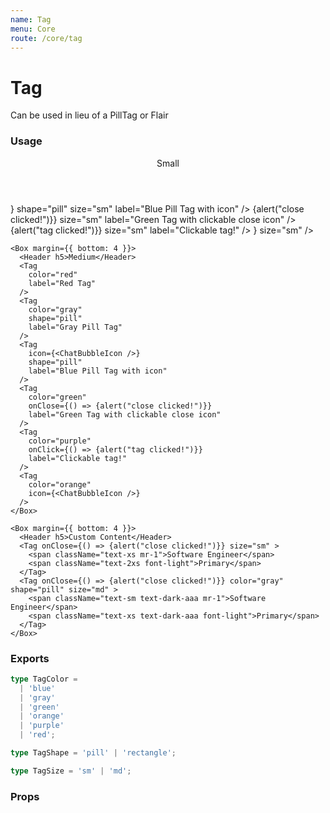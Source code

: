 ```yaml
---
name: Tag
menu: Core
route: /core/tag
---
```




# Tag

Can be used in lieu of a PillTag or Flair

### Usage

<Playground>
  <div>
    <Box margin={{ bottom: 4 }}>
      <Header h5>Small</Header>
      <Tag
        color="red"
        size="sm"
        label="Red Tag"
      />
      <Tag
        color="gray"
        shape="pill"
        size="sm"
        label="Gray Pill Tag"
      />
      <Tag
        icon={<ChatBubbleIcon />}
        shape="pill"
        size="sm"
        label="Blue Pill Tag with icon"
      />
      <Tag
        color="green"
        onClose={() => {alert("close clicked!")}}
        size="sm"
        label="Green Tag with clickable close icon"
      />
      <Tag
        color="purple"
        onClick={() => {alert("tag clicked!")}}
        size="sm"
        label="Clickable tag!"
      />
      <Tag
        color="orange"
        icon={<ChatBubbleIcon />}
        size="sm"
      />
    </Box>

    <Box margin={{ bottom: 4 }}>
      <Header h5>Medium</Header>
      <Tag
        color="red"
        label="Red Tag"
      />
      <Tag
        color="gray"
        shape="pill"
        label="Gray Pill Tag"
      />
      <Tag
        icon={<ChatBubbleIcon />}
        shape="pill"
        label="Blue Pill Tag with icon"
      />
      <Tag
        color="green"
        onClose={() => {alert("close clicked!")}}
        label="Green Tag with clickable close icon"
      />
      <Tag
        color="purple"
        onClick={() => {alert("tag clicked!")}}
        label="Clickable tag!"
      />
      <Tag
        color="orange"
        icon={<ChatBubbleIcon />}
      />
    </Box>

    <Box margin={{ bottom: 4 }}>
      <Header h5>Custom Content</Header>
      <Tag onClose={() => {alert("close clicked!")}} size="sm" >
        <span className="text-xs mr-1">Software Engineer</span>
        <span className="text-2xs font-light">Primary</span>
      </Tag>
      <Tag onClose={() => {alert("close clicked!")}} color="gray" shape="pill" size="md" >
        <span className="text-sm text-dark-aaa mr-1">Software Engineer</span>
        <span className="text-xs text-dark-aaa font-light">Primary</span>
      </Tag>
    </Box>
  </div>
</Playground>

### Exports

```ts
type TagColor =
  | 'blue'
  | 'gray'
  | 'green'
  | 'orange'
  | 'purple'
  | 'red';

type TagShape = 'pill' | 'rectangle';

type TagSize = 'sm' | 'md';
```

### Props

<Props of={Tag} />
